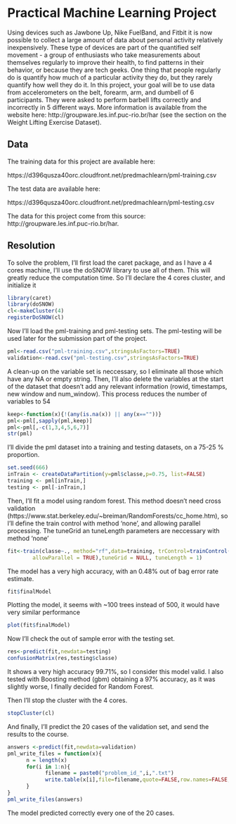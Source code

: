 Practical Machine Learning Project
========================================================

Using devices such as Jawbone Up, Nike FuelBand, and Fitbit it is now possible to collect a large amount of data about personal activity relatively inexpensively. These type of devices are part of the quantified self movement - a group of enthusiasts who take measurements about themselves regularly to improve their health, to find patterns in their behavior, or because they are tech geeks. One thing that people regularly do is quantify how much of a particular activity they do, but they rarely quantify how well they do it. In this project, your goal will be to use data from accelerometers on the belt, forearm, arm, and dumbell of 6 participants. They were asked to perform barbell lifts correctly and incorrectly in 5 different ways. More information is available from the website here: http://groupware.les.inf.puc-rio.br/har (see the section on the Weight Lifting Exercise Dataset). 

## Data 

The training data for this project are available here: 

https://d396qusza40orc.cloudfront.net/predmachlearn/pml-training.csv

The test data are available here: 

https://d396qusza40orc.cloudfront.net/predmachlearn/pml-testing.csv

The data for this project come from this source: http://groupware.les.inf.puc-rio.br/har.

## Resolution

To solve the problem, I'll first load the caret package, and as I have a 4 cores machine, I'll use the doSNOW library to use all of them. This will greatly reduce the computation time. So I'll declare the 4 cores cluster, and initialize it

```r
library(caret)
library(doSNOW)
cl<-makeCluster(4)
registerDoSNOW(cl)
```

Now I'll load the pml-training and pml-testing sets. The pml-testing will be used later for the submission part of the project.

```r
pml<-read.csv("pml-training.csv",stringsAsFactors=TRUE)
validation<-read.csv("pml-testing.csv",stringsAsFactors=TRUE)
```

A clean-up on the variable set is neccessary, so I eliminate all those which have any NA or empty string. Then, I'll also delete the variables at the start of the dataset that doesn't add any relevant information (rowid, timestamps, new window and  num_window). This process reduces the number of variables to 54
```r
keep<-function(x){!(any(is.na(x)) || any(x==""))}
pml<-pml[,sapply(pml,keep)]
pml<-pml[,-c(1,3,4,5,6,7)]
str(pml)
```

I'll divide the pml dataset into a training and testing datasets, on a 75-25 % proportion.
```r
set.seed(666)
inTrain <- createDataPartition(y=pml$classe,p=0.75, list=FALSE)
training <- pml[inTrain,]
testing <- pml[-inTrain,]
```

Then, I'll fit a model using random forest. This method doesn't need cross validation (https://www.stat.berkeley.edu/~breiman/RandomForests/cc_home.htm), so I'll define the train control with method 'none', and allowing parallel processing. The tuneGrid an tuneLength parameters are neccessary with method 'none'

```r
fit<-train(classe~., method="rf",data=training, trControl=trainControl(method="none",
        allowParallel = TRUE),tuneGrid = NULL, tuneLength = 1)
```

The model has a very high accuracy, with an 0.48% out of bag error rate estimate. 
```r
fit$finalModel
```

Plotting the model, it seems with ~100 trees instead of 500, it would have very similar performance 
```r
plot(fit$finalModel)
```

Now I'll check the out of sample error with the testing set.
```r
res<-predict(fit,newdata=testing)
confusionMatrix(res,testing$classe)
```
It shows a very high accuracy 99.71%, so I consider this model valid. I also tested with Boosting method (gbm) obtaining a 97% accuracy, as it was slightly worse, I finally decided for Random Forest. 

Then I'll stop the cluster with the 4 cores.
```r
stopCluster(cl)
```

And finally, I'll predict the 20 cases of the validation set, and send the results to the course.
```r
answers <-predict(fit,newdata=validation)
pml_write_files = function(x){
      n = length(x)
      for(i in 1:n){
            filename = paste0("problem_id_",i,".txt")
            write.table(x[i],file=filename,quote=FALSE,row.names=FALSE,col.names=FALSE)
      }
}
pml_write_files(answers)
```

The model predicted correctly every one of the 20 cases.